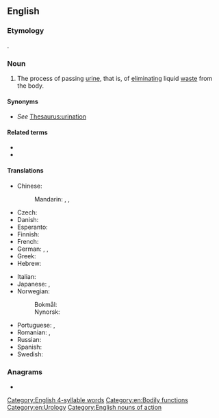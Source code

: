 ==English==
{{wikipedia}}

===Etymology===
{{suffix|en|urinate|ion}}.

===Noun===
{{en-noun|~}}

# The process of passing [[urine]], that is, of [[eliminating]] liquid [[waste]] from the body.

====Synonyms====
* ''See'' [[Thesaurus:urination]]

====Related terms====
* {{l|en|urine|pos=n}}
* {{l|en|urinate|pos=v}}

====Translations====
{{trans-top-see|the process of eliminating liquid waste from the body|piss|wee|wee-wee}}
* Chinese:
*: Mandarin: {{t+|cmn|排尿|tr=páiniào|sc=Hani}}, {{t+|cmn|撒尿|tr=sāniào|sc=Hani}}, {{t+|cmn|泌尿|tr=mìniào|sc=Hani}}
* Czech: {{t|cs|močení|n}}
* Danish: {{t|da|urinering|c}}
* Esperanto: {{t|eo|urinado}}
* Finnish: {{t+|fi|virtsaaminen}}
* French: {{t+|fr|miction|f}}
* German: {{t+|de|Miktion|f}}, {{t|de|Urinieren|n}}, {{t|de|Harnlassen|n}}
* Greek: {{t+|el|ούρηση|f|sc=Grek}}
* Hebrew: {{t+|he|השתנה|f|tr=ha'shta'na|sc=Hebr}}
{{trans-mid}}
* Italian: {{t+|it|minzione|f}}
* Japanese: {{t|ja|排尿|tr=はいにょう, hainyō|sc=Jpan}}, {{t|ja|放尿|tr=ほうにょう, hōnyō|sc=Jpan}}
* Norwegian:
*: Bokmål: {{t|nb|urinering|m|f}}
*: Nynorsk: {{t|nn|urinering|f}}
* Portuguese: {{t|pt|urinação|f}}, {{t+|pt|mijo}}
* Romanian: {{t+|ro|urinare|f}}, {{t+|ro|micțiune|f}}
* Russian: {{t+|ru|мочеиспуска́ние|n}}
* Spanish: {{t+|es|micción|f}}
* Swedish: {{t+|sv|urinering|c}}
{{trans-bottom}}

===Anagrams===
* {{anagrams|en|a=aiinnortu|ruination}}

[[Category:English 4-syllable words]]
[[Category:en:Bodily functions]]
[[Category:en:Urology]]
[[Category:English nouns of action]]
